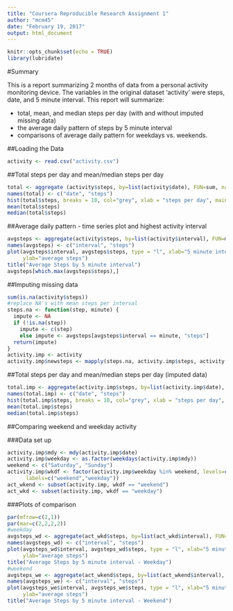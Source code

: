 ```yaml
---
title: "Coursera Reproducible Research Assignment 1"
author: "mcm45"
date: "February 19, 2017"
output: html_document
---
```


```r
knitr::opts_chunk$set(echo = TRUE)
library(lubridate)
```

#Summary 

This is a report summarizing 2 months of data from a personal activity monitoring device. The variables in the original dataset 'activity' were steps, date, and 5 minute interval. This report will summarize:  

 * total, mean, and median steps per day (with and without imputed missing data)  
 * the average daily pattern of steps by 5 minute interval  
 * comparisons of average daily pattern for weekdays vs. weekends.



##Loading the Data

```r
activity <- read.csv("activity.csv")
```

##Total steps per day and mean/median steps per day

```r
total <- aggregate (activity$steps, by=list(activity$date), FUN=sum, na.rm=TRUE)
names(total) <- c("date", "steps")
hist(total$steps, breaks = 10, col="grey", xlab = "steps per day", main="Histogram of Steps per day") 
mean(total$steps)
median(total$steps)
```

##Average daily pattern - time series plot and highest activity interval

```r
avgsteps <- aggregate(activity$steps, by=list(activity$interval), FUN=mean, na.rm=TRUE)
names(avgsteps) <- c("interval", "steps")
plot(avgsteps$interval, avgsteps$steps, type = "l", xlab="5 minute interval", 
     ylab="average steps")
title("Average Steps by 5 minute interval")
avgsteps[which.max(avgsteps$steps),]
```

##Imputing missing data

```r
sum(is.na(activity$steps))
#replace NA's with mean steps per interval
steps.na <- function(step, minute) {
  impute <- NA
  if (!is.na(step))
    impute <- c(step)
    else impute <- avgsteps[avgsteps$interval == minute, "steps"]
  return(impute)
}
activity.imp <- activity
activity.imp$newsteps <- mapply(steps.na, activity.imp$steps, activity.imp$interval)
```


##Total steps per day and mean/median steps per day (imputed data)

```r
total.imp <- aggregate(activity.imp$steps, by=list(activity.imp$date), FUN=sum, na.rm=TRUE)
names(total.imp) <- c("date", "steps")
hist(total.imp$steps, breaks = 10, col="grey", xlab = "steps per day", main="Histogram of Steps per day - with imputed data") 
mean(total.imp$steps)
median(total.imp$steps)
```

##Comparing weekend and weekday activity

###Data set up

```r
activity.imp$mdy <- mdy(activity.imp$date)
activity.imp$weekday <- as.factor(weekdays(activity.imp$mdy))
weekend <- c("Saturday", "Sunday")
activity.imp$wkdf <- factor(activity.imp$weekday %in% weekend, levels=c("TRUE", "FALSE"),
      labels=c("weekend","weekday"))
act_wkend <- subset(activity.imp, wkdf == "weekend")
act_wkd <- subset(activity.imp, wkdf == "weekday")
```

###Plots of comparison

```r
par(mfrow=c(2,1)) 
par(mar=c(2,2,2,2))
#weekday
avgsteps_wd <- aggregate(act_wkd$steps, by=list(act_wkd$interval), FUN=mean, na.rm=TRUE)
names(avgsteps_wd) <- c("interval", "steps")
plot(avgsteps_wd$interval, avgsteps_wd$steps, type = "l", xlab="5 minute interval", 
     ylab="average steps")
title("Average Steps by 5 minute interval - Weekday") 
#weekend
avgsteps_we <- aggregate(act_wkend$steps, by=list(act_wkend$interval), FUN=mean, na.rm=TRUE)
names(avgsteps_we) <- c("interval", "steps")
plot(avgsteps_we$interval, avgsteps_we$steps, type = "l", xlab="5 minute interval", 
     ylab="average steps")
title("Average Steps by 5 minute interval - Weekend") 

```

